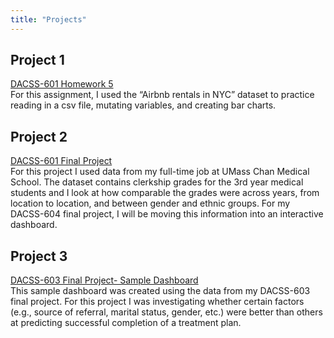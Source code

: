 ```yaml
---
title: "Projects"
---
```


## Project 1

<a href="files/MicheleCarlin_hw5.html" target="_blank">DACSS-601 Homework 5</a><br>
For this assignment, I used the "Airbnb rentals in NYC" dataset to practice reading in a csv file, mutating variables, and creating bar charts.

## Project 2

[DACSS-601 Final Project](Project2/MicheleCarlin_FinalProject.html)<br>
For this project I used data from my full-time job at UMass Chan Medical School. The dataset contains clerkship grades for the 3rd year medical students and I look at how comparable the grades were across years, from location to location, and between gender and ethnic groups. For my DACSS-604 final project, I will be moving this information into an interactive dashboard. 

## Project 3

<a href="files/Sample_Dashboard.html" target="_blank">DACSS-603 Final Project- Sample Dashboard</a><br>
This sample dashboard was created using the data from my DACSS-603 final project. For this project I was investigating whether certain factors (e.g., source of referral, marital status, gender, etc.) were better than others at predicting successful completion of a treatment plan.